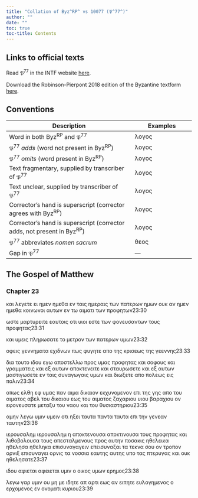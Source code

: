```yaml
---
title: "Collation of Byz^RP^ vs 10077 (𝔓^77^)"
author: ""
date: ""
toc: true
toc-title: Contents
---
```


::: {.callout-note appearance="minimal" icon="false" collapse="true"}
# Links to official texts

Read 𝔓^77^ in the INTF website [here](https://ntvmr.uni-muenster.de/manuscript-workspace?docID=10077).

Download the Robinson-Pierpont 2018 edition of the Byzantine textform [here](https://web.archive.org/web/20210413060536/https://byzantinetext.com/wp-content/uploads/2021/03/robinson-pierpont-2018-gnt-edition.pdf).


:::


::: {.callout-note appearance="minimal" icon="false" collapse="true"}
# Conventions

| Description                                                              	| Examples                           	|
|--------------------------------------------------------------------------	|------------------------------------	|
| Word in both Byz^RP^ and 𝔓^77^                                   	| λογος                              	|
| 𝔓^77^ *adds* (word not present in Byz^RP^)                       	| [λογος]{.greek-added}            	|
| 𝔓^77^ *omits* (word present in Byz^RP^)                          	| [λογος]{.greek-omitted}          	|
| Text fragmentary, supplied by transcriber of 𝔓^77^               	| [λογος]{.greek-supplied}         	|
| Text unclear, supplied by transcriber of 𝔓^77^                   	| [λογος]{.unclear}                	|
| Corrector's hand is superscript (corrector agrees with Byz^RP^)          	| [λογος]{.corr}                   	|
| Corrector's hand is superscript (corrector adds, not present in Byz^RP^) 	| [[λογος]{.corr}]{.greek-added} 	|
| 𝔓^77^ abbreviates *nomen sacrum*                                 	| [θεος]{.greek-abbr}            	|
| Gap in 𝔓^77^                                                     	| [―]{.gap}                        	|
:::

## The Gospel of Matthew

### Chapter 23

[και]{.greek-omitted} [λεγετε]{.greek-omitted} [ε]{.greek-supplied}[ι]{.unclear} [ημεν]{.greek-omitted} [[η]{.greek-supplied}[μ]{.unclear}[εθα]{.greek-supplied}]{.greek-added} [εν]{.greek-supplied} [ταις]{.greek-supplied} [ημεραις]{.greek-supplied} [των]{.greek-supplied} [πα]{.greek-supplied}τερων ημω[ν]{.greek-supplied} [ουκ]{.greek-supplied} [αν]{.greek-supplied} [ημεν]{.greek-omitted} [[ημεθα]{.greek-supplied}]{.greek-added} [κοινω]{.greek-supplied}νοι α[υ]{.unclear}των εν [τ]{.unclear}[ω]{.greek-supplied} [αιματι]{.greek-supplied} [των]{.greek-supplied} [προφη]{.greek-supplied}των[23:30]{.aside}

ωστε μα[ρ]{.unclear}[τυρειτε]{.greek-supplied} [εαυτοις]{.greek-supplied} [οτι]{.greek-supplied} υιοι εστε των [φ]{.unclear}[ονευσαντων]{.greek-supplied} [τους]{.greek-supplied} προφητα[ς]{.unclear}[23:31]{.aside}

[κ]{.unclear}αι υ[μεις]{.greek-supplied} [πληρωσατε]{.greek-supplied} τ[ο]{.unclear} μετρον των [πατερων]{.greek-supplied} [υμων]{.greek-supplied}[23:32]{.aside}

οφε[ις]{.unclear} γεννη[μ]{.unclear}[ατα]{.greek-supplied} [εχιδνων]{.greek-supplied} [πως]{.greek-supplied} φυγη[τ]{.unclear}ε απο τ[η]{.unclear}[ς]{.greek-supplied} [κρισε]{.unclear}[ως]{.greek-supplied} [της]{.greek-supplied} [γεεν]{.greek-supplied}νης[23:33]{.aside}

δ[ια]{.unclear} [τ]{.unclear}ου[το]{.unclear} [ιδ]{.unclear}ου εγω [απ]{.unclear}ο[σ]{.unclear}[τελλω]{.greek-supplied} π[ρ]{.unclear}[ος]{.greek-supplied} [υμας]{.greek-supplied} [προ]{.greek-supplied}[φ]{.unclear}ητας και σοφ[ους]{.greek-supplied} [κ]{.unclear}αι [γραμματει]{.greek-supplied}[ς]{.unclear} [και]{.greek-omitted} ε[ξ]{.unclear} αυτων απο[κ]{.unclear}[τε]{.greek-supplied}[ν]{.unclear}[ειτε]{.greek-supplied} [και]{.greek-supplied} [σταυρω]{.greek-supplied}[σ]{.unclear}ε[τ]{.unclear}ε [κ]{.unclear}[αι]{.greek-supplied} [ε]{.greek-supplied}[ξ]{.unclear} αυ[των]{.greek-supplied} [μαστιγωσετε]{.greek-supplied} [εν]{.greek-supplied} [τ]{.greek-supplied}[αις]{.unclear} [συναγ]{.greek-supplied}[ω]{.unclear}γα[ις]{.greek-supplied} [υμων]{.greek-omitted} [και]{.greek-omitted} [διωξετε]{.greek-omitted} [απο]{.greek-omitted} [πολεως]{.greek-omitted} [εις]{.greek-omitted} [πολιν]{.greek-omitted}[23:34]{.aside}

[οπως]{.greek-omitted} [ελθη]{.greek-omitted} [εφ]{.greek-omitted} [υμας]{.greek-omitted} [παν]{.greek-omitted} [αιμα]{.greek-omitted} [δικαιον]{.greek-omitted} [εκχυνομενον]{.greek-omitted} [επι]{.greek-omitted} [της]{.greek-omitted} [γης]{.greek-omitted} [απο]{.greek-omitted} [του]{.greek-omitted} [αιματος]{.greek-omitted} [αβελ]{.greek-omitted} [του]{.greek-omitted} [δικαιου]{.greek-omitted} [εως]{.greek-omitted} [του]{.greek-omitted} [αιματος]{.greek-omitted} [ζα]{.greek-supplied}[χαριου]{.greek-supplied} [υιου]{.greek-supplied} [βαρα]{.greek-supplied}[χ]{.unclear}ιου ον εφονευ[σατε]{.greek-supplied} [μεταξυ]{.greek-supplied} [του]{.greek-supplied} [ν]{.unclear}αου [και]{.unclear} [τ]{.unclear}ου θυσι[αστηριου]{.greek-supplied}[23:35]{.aside}

[αμη]{.greek-supplied}[ν]{.unclear} λεγω [υμιν]{.greek-omitted} [υμειν]{.greek-added} [οτι]{.greek-omitted} ηξει [[ταυτα]{.greek-supplied}]{.greek-added} [παντα]{.greek-supplied} [ταυτα]{.greek-omitted} [ε]{.greek-supplied}[π]{.unclear}ι την [γ]{.unclear}ενεαν τα[υ]{.unclear}[την]{.greek-supplied}[23:36]{.aside}

[ιερουσαλημ]{.greek-supplied} [ιερουσ]{.greek-supplied}[α]{.unclear}λημ η [αποκτενουσα]{.greek-omitted} [[α]{.unclear}ποκτι[ν]{.unclear}[ουσα]{.greek-supplied}]{.greek-added} [τους]{.greek-supplied} [προ]{.greek-supplied}φ[η]{.unclear}τας και λιθ[ο]{.unclear}βο[λουσα]{.greek-supplied} [τους]{.greek-supplied} [απεστ]{.greek-supplied}[α]{.unclear}λμενους προς α[υ]{.greek-supplied}[τη]{.greek-supplied}[ν]{.unclear} [πο]{.greek-supplied}[σα]{.unclear}κι[ς]{.greek-supplied} [[ηθ]{.greek-supplied}ελεικα]{.greek-added} [ηθελησα]{.greek-omitted} [[[ηθ]{.greek-supplied}εληκα]{.corr}]{.greek-added} [επισυναγαγειν]{.greek-omitted} [[ε]{.unclear}πεισυν[α]{.unclear}[ξ]{.greek-supplied}[αι]{.unclear}]{.greek-added} τ[α]{.unclear} τεκνα σο[υ]{.greek-supplied} [ο]{.greek-supplied}[ν]{.unclear} τρ[οπ]{.unclear}ον [ορν[ιξ]{.unclear}]{.greek-added} [ε]{.greek-supplied}[π]{.unclear}ισυναγει [ορνις]{.greek-omitted} τα [ν]{.unclear}[οσ]{.greek-supplied}[σ]{.unclear}[ια]{.greek-supplied} [εαυτης]{.greek-omitted} [[αυ]{.greek-supplied}[της]{.unclear}]{.greek-added} υ[πο]{.unclear} [τ]{.unclear}ας πτερυγας [και]{.corr} ου[κ]{.greek-supplied} [ηθελησατ]{.greek-supplied}[ε]{.unclear}[23:37]{.aside}

ιδ[ο]{.unclear}[υ]{.greek-supplied} [αφιεται]{.greek-omitted} [[αφ]{.unclear}ειεται]{.greek-added} υμιν ο [οικος]{.greek-supplied} [υμων]{.greek-supplied} [ερημος]{.greek-omitted}[23:38]{.aside}

[λε]{.unclear}[γω]{.greek-supplied} [γαρ]{.greek-supplied} [υμιν]{.greek-supplied} ο[υ]{.unclear} μ[η]{.unclear} [με]{.greek-supplied} [ιδητε]{.greek-supplied} [απ]{.greek-supplied} [αρτι]{.greek-supplied} [ε]{.greek-supplied}[ως]{.unclear} [αν]{.greek-supplied} [ει]{.greek-supplied}[π]{.unclear}ητ[ε]{.unclear} [ευλογημενος]{.greek-supplied} [ο]{.greek-supplied} [ερχομενος]{.greek-supplied} [εν]{.greek-supplied} ο[νοματι]{.greek-supplied} [κυριου]{.greek-supplied}[23:39]{.aside}

